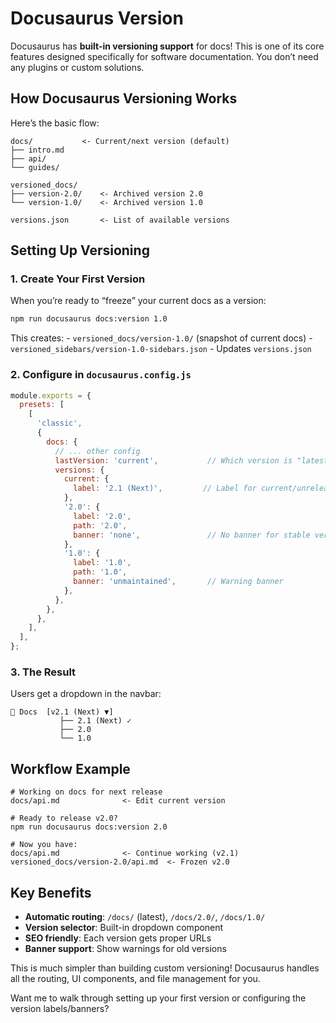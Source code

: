 # Docusaurus Version 

Docusaurus has **built-in versioning support** for docs! This is one of its core features designed specifically for software documentation. You don't need any plugins or custom solutions.

## How Docusaurus Versioning Works

Here's the basic flow:

```
docs/           <- Current/next version (default)
├── intro.md
├── api/
└── guides/

versioned_docs/
├── version-2.0/    <- Archived version 2.0
└── version-1.0/    <- Archived version 1.0

versions.json       <- List of available versions
```

## Setting Up Versioning

### 1. Create Your First Version

When you're ready to "freeze" your current docs as a version:

```bash
npm run docusaurus docs:version 1.0
```

This creates:
- `versioned_docs/version-1.0/` (snapshot of current docs)
- `versioned_sidebars/version-1.0-sidebars.json` 
- Updates `versions.json`

### 2. Configure in `docusaurus.config.js`

```javascript
module.exports = {
  presets: [
    [
      'classic',
      {
        docs: {
          // ... other config
          lastVersion: 'current',           // Which version is "latest"
          versions: {
            current: {
              label: '2.1 (Next)',         // Label for current/unreleased
            },
            '2.0': {
              label: '2.0',
              path: '2.0',
              banner: 'none',               // No banner for stable version
            },
            '1.0': {
              label: '1.0',
              path: '1.0',
              banner: 'unmaintained',       // Warning banner
            },
          },
        },
      },
    ],
  ],
};
```

### 3. The Result

Users get a dropdown in the navbar:
```
📖 Docs  [v2.1 (Next) ▼]
           ├── 2.1 (Next) ✓
           ├── 2.0
           └── 1.0
```

## Workflow Example

```
# Working on docs for next release
docs/api.md              <- Edit current version

# Ready to release v2.0?
npm run docusaurus docs:version 2.0

# Now you have:
docs/api.md              <- Continue working (v2.1)
versioned_docs/version-2.0/api.md  <- Frozen v2.0
```

## Key Benefits

- **Automatic routing**: `/docs/` (latest), `/docs/2.0/`, `/docs/1.0/`
- **Version selector**: Built-in dropdown component
- **SEO friendly**: Each version gets proper URLs
- **Banner support**: Show warnings for old versions

This is much simpler than building custom versioning! Docusaurus handles all the routing, UI components, and file management for you.

Want me to walk through setting up your first version or configuring the version labels/banners?